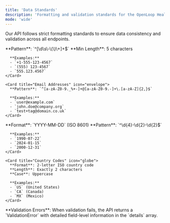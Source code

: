 ```yaml
---
title: 'Data Standards'
description: 'Formatting and validation standards for the OpenLoop Health Partners API'
mode: 'wide'
---
```


Our API follows strict formatting standards to ensure data consistency and validation across all endpoints.

<Tabs>
  <Tab title="Contact Information">
    <Card title="Phone Numbers" icon="phone">
      **Pattern**: `^[\d\s\-\(\)\+]+$`  
      **Min Length**: 5 characters
      
      **Examples:**
      - `+1-555-123-4567`
      - `(555) 123-4567`
      - `555.123.4567`
    </Card>
    
    <Card title="Email Addresses" icon="envelope">
      **Pattern**: `^[a-zA-Z0-9._%+-]+@[a-zA-Z0-9.-]+\.[a-zA-Z]{2,}$`
      
      **Examples:**
      - `user@example.com`
      - `john.doe@company.org`
      - `test+tag@domain.co.uk`
    </Card>
  </Tab>
  
  <Tab title="Dates">
    <Card title="Date Format" icon="calendar">
      **Format**: `YYYY-MM-DD` (ISO 8601)
      **Pattern**: `^\d{4}-\d{2}-\d{2}$`
      
      **Examples:**
      - `1990-07-22`
      - `2024-01-15`
      - `2000-12-31`
    </Card>
    
    <Card title="Country Codes" icon="globe">
      **Format**: 2-letter ISO country code
      **Length**: Exactly 2 characters
      **Case**: Uppercase
      
      **Examples:**
      - `US` (United States)
      - `CA` (Canada)
      - `MX` (Mexico)
    </Card>
  </Tab>
</Tabs>

<InfoBox>
  **Validation Errors**: When validation fails, the API returns a `ValidationError` with detailed field-level information in the `details` array.
</InfoBox>
